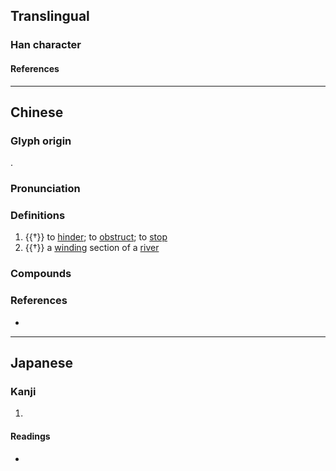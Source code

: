 {{character info/new}}
==Translingual==

===Han character===
{{Han char|rn=53|rad=广|as=06|sn=9|four=00214|canj=IMIG|ids=⿸广至}}

====References====
{{Han ref|kx=0345.200|dkj=09307|dj=0655.090|hdz=20882.030|uh=5EA2}}

----

==Chinese==
{{zh-forms|alt=厔}}

===Glyph origin===
{{Han etym}}
{{Han compound|广|至|ls=psc|c1=s|c2=p|t1=}}.

===Pronunciation===
{{zh-pron
|m=zhì
|c=zat6,zat1
|mc=y
|oc=y
|cat=v,n
}}

===Definitions===
{{zh-hanzi}}

# {{†}} to [[hinder]]; to [[obstruct]]; to [[stop]]
# {{†}} a [[wind]]ing section of a [[river]]

===Compounds===
{{zh-der|庢沓|盩庢}}

===References===
* {{R:yue:mfccd}}

----

==Japanese==

===Kanji===
{{ja-kanji|grade=|rs=广06}}

# {{defn|lang=ja|sort=广06}}

====Readings====
* {{ja-readings|on=[[ちつ]] (chitsu), [[ちち]] (chichi), [[てい]] (tei)|kun=[[さへぎりとどめる]] (sahegiritodomeru)}}